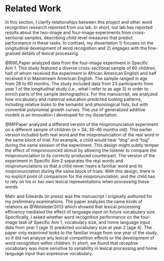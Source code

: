 Related Work {#related-work}
========================================================================

In this section, I clarify relationships between this project and other
word recognition research reported from our lab. In short, our lab has
reported results about the two-image and four-image experiments from
cross-sectional samples, describing child-level measures that predict
performance in these tasks. In contrast, my dissertation 1) focuses on
the longitudinal development of word recognition and 2) engages with the
fine-grained details of lexical processing.

@RWLPaper analyzed data from the four-image experiment in Specific
Aim 1. This study featured a diverse cross-sectional sample of 60
children, half of whom received the experiment in African American
English and half received it in Mainstream American English. The sample
ranged in age from 28 to 60 months. The study included data from 23
participants from year 1 of the longitudinal study (i.e., what I refer
to as age 3) in order to enrich parts of the sample demographics. For
this manuscript, we analyzed how vocabulary and maternal education
predicted looking patterns, including relative looks to the semantic and
phonological foils, but with convential polynomial growth curves. The
use of generalized additive models is an innovation I developed for my
dissertation.

@MPPaper analyzed a different version of the mispronunciation experiment 
on a different sample of children (*n* = 34, 30–46 months old). This
earlier version included both real word and the mispronunciation of the
real word in the same block of trial. For example, a child would hear
“dog” and “tog” during the same session of the experiment. This design
might subtly temper the effect of mispronounced stimuli by allowing the
listener to compare the mispronunciation to its correctly produced
counterpart. The version of the experiment in Specific Aim 2 separates
the real words and mispronunciations so that a child never hears a
familiar word and its mispronunciation during the same block of trials.
With this design, there is no explicit point of comparison for the
mispronunciation, and the child has to rely on his or her own lexical
representations when processing these words.

Mahr and Edwards (in press) was the manuscript I originally authored for
my preliminary examinations. The paper analyzes the same kinds of
relations as @Weisleder2013 which showed that lexical processing
efficiency mediated the effect of language input on future vocabulary
size. Specifically, I asked whether word recognition performance on the
four-image task of Specific Aim 1, vocabulary size, and home language
input data from year 1 (age 3) predicted vocabulary size at year 2
(age 4). The paper only examined looks to the familiar image from one
year of the study, so it did not analyze any lexical competition effects
or the development of word recognition within children. In short, we
found that receptive vocabulary was more sensitive to variability in
lexical processing and home language input than expressive vocabulary.

